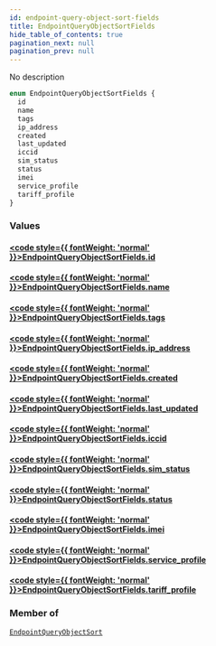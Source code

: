 ```yaml
---
id: endpoint-query-object-sort-fields
title: EndpointQueryObjectSortFields
hide_table_of_contents: true
pagination_next: null
pagination_prev: null
---
```








No description

```graphql
enum EndpointQueryObjectSortFields {
  id
  name
  tags
  ip_address
  created
  last_updated
  iccid
  sim_status
  status
  imei
  service_profile
  tariff_profile
}
```


### Values

#### [<code style={{ fontWeight: 'normal' }}>EndpointQueryObjectSortFields.<b>id</b></code>](#) 
> 
> 

#### [<code style={{ fontWeight: 'normal' }}>EndpointQueryObjectSortFields.<b>name</b></code>](#) 
> 
> 

#### [<code style={{ fontWeight: 'normal' }}>EndpointQueryObjectSortFields.<b>tags</b></code>](#) 
> 
> 

#### [<code style={{ fontWeight: 'normal' }}>EndpointQueryObjectSortFields.<b>ip_address</b></code>](#) 
> 
> 

#### [<code style={{ fontWeight: 'normal' }}>EndpointQueryObjectSortFields.<b>created</b></code>](#) 
> 
> 

#### [<code style={{ fontWeight: 'normal' }}>EndpointQueryObjectSortFields.<b>last_updated</b></code>](#) 
> 
> 

#### [<code style={{ fontWeight: 'normal' }}>EndpointQueryObjectSortFields.<b>iccid</b></code>](#) 
> 
> 

#### [<code style={{ fontWeight: 'normal' }}>EndpointQueryObjectSortFields.<b>sim_status</b></code>](#) 
> 
> 

#### [<code style={{ fontWeight: 'normal' }}>EndpointQueryObjectSortFields.<b>status</b></code>](#) 
> 
> 

#### [<code style={{ fontWeight: 'normal' }}>EndpointQueryObjectSortFields.<b>imei</b></code>](#) 
> 
> 

#### [<code style={{ fontWeight: 'normal' }}>EndpointQueryObjectSortFields.<b>service_profile</b></code>](#) 
> 
> 

#### [<code style={{ fontWeight: 'normal' }}>EndpointQueryObjectSortFields.<b>tariff_profile</b></code>](#) 
> 
> 



### Member of

[`EndpointQueryObjectSort`](/graphql/inputs/endpoint-query-object-sort)  <Badge className="secondary" text="input"/>



